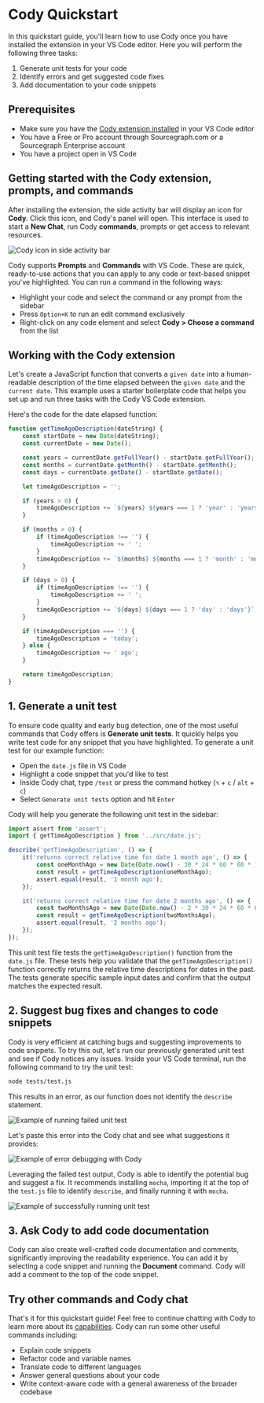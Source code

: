 # Cody Quickstart

<p className="subtitle">In this quickstart guide, you'll learn how to use Cody once you have installed the extension in your VS Code editor. Here you will perform the following three tasks:</p>

1. Generate unit tests for your code
2. Identify errors and get suggested code fixes
3. Add documentation to your code snippets

## Prerequisites

- Make sure you have the [Cody extension installed](/cody/clients/install-vscode) in your VS Code editor
- You have a Free or Pro account through Sourcegraph.com or a Sourcegraph Enterprise account
- You have a project open in VS Code

## Getting started with the Cody extension, prompts, and commands

After installing the extension, the side activity bar will display an icon for **Cody**. Click this icon, and Cody's panel will open. This interface is used to start a **New Chat**, run Cody **commands**, prompts or get access to relevant resources.

![Cody icon in side activity bar ](https://storage.googleapis.com/sourcegraph-assets/Docs/cody-sidebar-102024.png)

Cody supports **Prompts** and **Commands** with VS Code. These are quick, ready-to-use actions that you can apply to any code or text-based snippet you've highlighted. You can run a command in the following ways:

- Highlight your code and select the command or any prompt from the sidebar
- Press `Option+K` to run an edit command exclusively
- Right-click on any code element and select **Cody > Choose a command** from the list

## Working with the Cody extension

Let's create a JavaScript function that converts a `given date` into a human-readable description of the time elapsed between the `given date` and the `current date`. This example uses a starter boilerplate code that helps you set up and run three tasks with the Cody VS Code extension.

Here's the code for the date elapsed function:

```js
function getTimeAgoDescription(dateString) {
	const startDate = new Date(dateString);
	const currentDate = new Date();

	const years = currentDate.getFullYear() - startDate.getFullYear();
	const months = currentDate.getMonth() - startDate.getMonth();
	const days = currentDate.getDate() - startDate.getDate();

	let timeAgoDescription = '';

	if (years > 0) {
		timeAgoDescription += `${years} ${years === 1 ? 'year' : 'years'}`;
	}

	if (months > 0) {
		if (timeAgoDescription !== '') {
			timeAgoDescription += ' ';
		}
		timeAgoDescription += `${months} ${months === 1 ? 'month' : 'months'}`;
	}

	if (days > 0) {
		if (timeAgoDescription !== '') {
			timeAgoDescription += ' ';
		}
		timeAgoDescription += `${days} ${days === 1 ? 'day' : 'days'}`;
	}

	if (timeAgoDescription === '') {
		timeAgoDescription = 'today';
	} else {
		timeAgoDescription += ' ago';
	}

	return timeAgoDescription;
}
```

## 1. Generate a unit test

To ensure code quality and early bug detection, one of the most useful commands that Cody offers is **Generate unit tests**. It quickly helps you write test code for any snippet that you have highlighted. To generate a unit test for our example function:

- Open the `date.js` file in VS Code
- Highlight a code snippet that you'd like to test
- Inside Cody chat, type `/test` or press the command hotkey (`⌥` + `c` / `alt` + `c`)
- Select `Generate unit tests` option and hit `Enter`

Cody will help you generate the following unit test in the sidebar:

```js
import assert from 'assert';
import { getTimeAgoDescription } from '../src/date.js';

describe('getTimeAgoDescription', () => {
	it('returns correct relative time for date 1 month ago', () => {
		const oneMonthAgo = new Date(Date.now() - 30 * 24 * 60 * 60 * 1000).toISOString().split('T')[0];
		const result = getTimeAgoDescription(oneMonthAgo);
		assert.equal(result, '1 month ago');
	});

	it('returns correct relative time for date 2 months ago', () => {
		const twoMonthsAgo = new Date(Date.now() - 2 * 30 * 24 * 60 * 60 * 1000).toISOString().split('T')[0];
		const result = getTimeAgoDescription(twoMonthsAgo);
		assert.equal(result, '2 months ago');
	});
});

```

This unit test file tests the `getTimeAgoDescription()` function from the `date.js` file. These tests help you validate that the `getTimeAgoDescription()` function correctly returns the relative time descriptions for dates in the past. The tests generate specific sample input dates and confirm that the output matches the expected result.

## 2. Suggest bug fixes and changes to code snippets

Cody is very efficient at catching bugs and suggesting improvements to code snippets. To try this out, let's run our previously generated unit test and see if Cody notices any issues. Inside your VS Code terminal, run the following command to try the unit test:

```bash
node tests/test.js
```

This results in an error, as our function does not identify the `describe` statement.

![Example of running failed unit test ](https://storage.googleapis.com/sourcegraph-assets/Docs/cody-quickstart/unit-test-fail.png)

Let's paste this error into the Cody chat and see what suggestions it provides:

![Example of error debugging with Cody ](https://storage.googleapis.com/sourcegraph-assets/Docs/cody-quickstart/debug-with-cody.png)

Leveraging the failed test output, Cody is able to identify the potential bug and suggest a fix. It recommends installing `mocha`, importing it at the top of the `test.js` file to identify `describe`, and finally running it with `mocha`.

![Example of successfully running unit test ](https://storage.googleapis.com/sourcegraph-assets/Docs/cody-quickstart/passed-tests.png)

## 3. Ask Cody to add code documentation

Cody can also create well-crafted code documentation and comments, significantly improving the readability experience.
You can add it by selecting a code snippet and running the **Document** command. Cody will add a comment to the top of the code snippet.

## Try other commands and Cody chat

That's it for this quickstart guide! Feel free to continue chatting with Cody to learn more about its [capabilities](/cody/capabilities). Cody can run some other useful commands including:

- Explain code snippets
- Refactor code and variable names
- Translate code to different languages
- Answer general questions about your code
- Write context-aware code with a general awareness of the broader codebase
